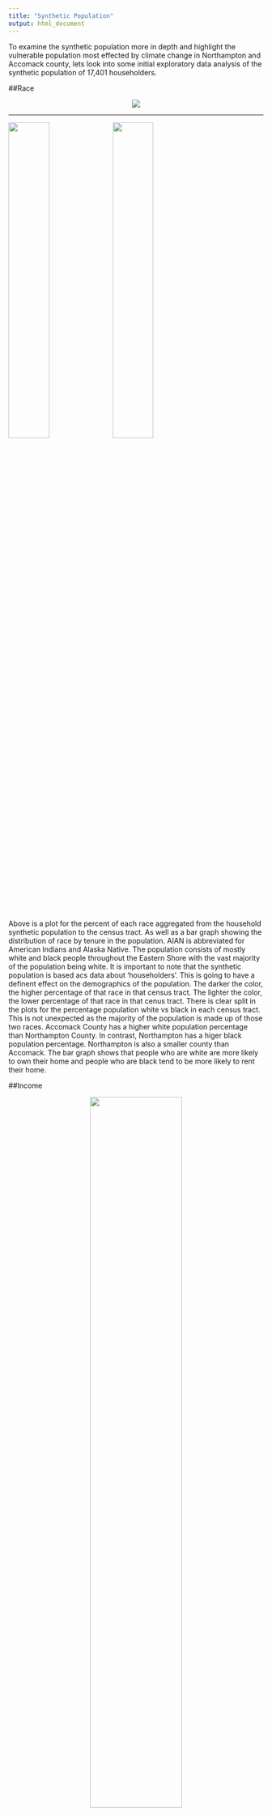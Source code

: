 ```yaml
---
title: "Synthetic Population"
output: html_document
---
```

To examine the synthetic population more in depth and highlight the vulnerable population most effected by climate change in Northampton and Accomack county, lets look into some initial exploratory data analysis of the synthetic population of 17,401 householders. 

##Race

<p align="center">  

![](www/Race_Tenure.png)  
</p>  

----------------------------------------------------------------
<p align="center">  

![](www/White_Plot.png){width=40%} ![](www/Black_Plot.png){width=40%}  

</p>

Above is a plot for the percent of each race aggregated from the household synthetic population to the census tract. As well as a bar graph showing the distribution of race by tenure in the population. AIAN is abbreviated for American Indians and Alaska Native. The population consists of mostly white and black people throughout the Eastern Shore with the vast majority of the population being white. It is important to note that the synthetic population is based acs data about 'householders'. This is going to have a definent effect on the demographics of the population. The darker the color, the higher percentage of that race in that census tract. The lighter the color, the lower percentage of that race in that cenus tract. There is clear split in the plots for the percentage population white vs black in each census tract. This is not unexpected as the majority of the population is made up of those two races. Accomack County has a higher white population percentage than Northampton County. In contrast, Northampton has a higer black population percentage. Northampton is also a smaller county than Accomack. The bar graph shows that people who are white are more likely to own their home and people who are black tend to be more likely to rent their home. 

##Income
<p align="center">  

![](www/Income_Continuous.png){width=60%}
</p>

This plot shows the income level distribution of the household synthetic population geographically. This plot appears to have some clustering in specific areas. The darker the color the more income that householder makes. 

<p align="center">  

![](www/Income_Race.png)
</p>

The bar graph above shows the synthetic household by income level and race. It is clear to see that the white population tends to make more than the rest of the population. The higher income level leads to a more of a probability that the synthetic person is white. While a lower income level leave to more of a probability that the synthetic person in black. The distribution is skewed towards a lower income-level.


<p align="center">  

![](www/Income_Age.png)
</p>

This bar graph shows the income-level distribution by age, rather than race. Ages 0-24 have lower income than other age categories. This is expected as this age range includes children and young adults. Ages 65+ make up a large variety of income levels. The lower income levels for this age range could be due to retirement or loss of job. The higher income level could be caused by a older person working past retirement or due to personal wealth before or after retirement. The most frequent income level, '$75,000 - $99,999', is dominated by people 45-64. This is also an expected result as this age range has more work experience and not yet retired. The plot below examines the most frequent income level of '$75,000 - $99,999' more closely. 

<p align="center">  
![ ](www/Income_75,000_100,000.png){width=50%}  
</p>

The plot above looks specifically at the $75,000 to $99,999 income level. This is the synthetic population's most frequent income level in all of Accomack and Northampton County. The darker color indidcates a higher percentage of people in that census tract make $75,000 to $99,999. 

##Age

<p align="center">  

![](www/Age_Plot.png){width=60%}
</p>

<p align="center">  

![](www/Race_Age.png)

</p>

Above is a plot of the age distribution of the household synthetic population geographically. As well as a bar graph showing the distribution of age by race in the population. The older population is much larger than the younger population. This is not unexpected as the data consist of householders. It is more probable that a person 65 or older is a householder, rather than a person in the age reang 0 to 24 years old. The graph shows, the major race present is white. This is expected as the white ethnicity makes up the majority of the population. The black population is largely distributed in the 45-64 age range, while the white population is largely made up of ages 65 and up. The age distribution by race is a helpful way to see the demographics of the labor workers in this rural community. 

####*Next Steps*
The next step in the synthetic population is to attach household not at random, but based off the income level of the individual and property value of the household from the Black Knight data. This will give a more accurate representation of the real population. From here, the goal would be to preform demographic projections through a co-hort component method to create future population. These future population will be used in the agent-based models to see the possible effects of climate change on the Eastern Shore. 


